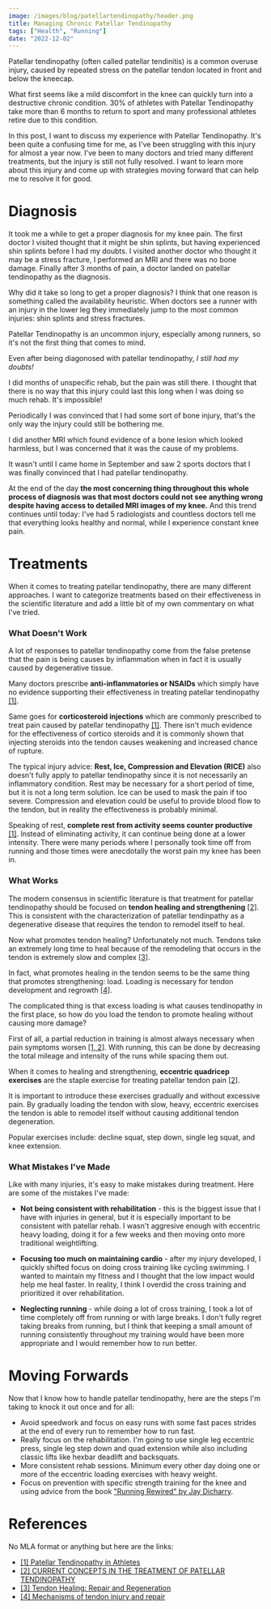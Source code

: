 ```yaml
---
image: /images/blog/patellartendinopathy/header.png
title: Managing Chronic Patellar Tendinopathy
tags: ["Health", "Running"]
date: "2022-12-02"
---
```


Patellar tendinopathy (often called patellar tendinitis) is a common overuse injury, caused by repeated stress on the patellar tendon located in front and below the kneecap.

What first seems like a mild discomfort in the knee can quickly turn into a destructive chronic condition.
30% of athletes with Patellar Tendinopathy take more than 6 months to return to sport and many professional athletes retire due to this condition.

In this post, I want to discuss my experience with Patellar Tendinopathy.
It's been quite a confusing time for me, as I've been struggling with this injury for almost a year now.
I've been to many doctors and tried many different treatments, but the injury is still not fully resolved.
I want to learn more about this injury and come up with strategies moving forward that can help me to resolve it for good.

# Diagnosis

It took me a while to get a proper diagnosis for my knee pain.
The first doctor I visited thought that it might be shin splints, but having experienced shin splints before I had my doubts.
I visited another doctor who thought it may be a stress fracture, I performed an MRI and there was no bone damage.
Finally after 3 months of pain, a doctor landed on patellar tendinopathy as the diagnosis.

Why did it take so long to get a proper diagnosis? I think that one reason is something called the availability heuristic.
When doctors see a runner with an injury in the lower leg they immediately jump to the most common injuries: shin splints and stress fractures.

Patellar Tendinopathy is an uncommon injury, especially among runners, so it's not the first thing that comes to mind.

Even after being diagonosed with patellar tendinopathy, _I still had my doubts!_

I did months of unspecific rehab, but the pain was still there.
I thought that there is no way that this injury could last this long when I was doing so much rehab. It's impossible!

Periodically I was convinced that I had some sort of bone injury, that's the only way the injury could still be bothering me.

I did another MRI which found evidence of a bone lesion which looked harmless, but I was concerned that it was the cause of my problems.

It wasn't until I came home in September and saw 2 sports doctors that I was finally convinced that I had patellar tendinopathy.

At the end of the day **the most concerning thing throughout this whole process of diagnosis was that most doctors could not see anything wrong despite having access to detailed MRI images of my knee.**
And this trend continues until today: I've had 5 radiologists and countless doctors tell me that everything looks healthy and normal, while I experience constant knee pain.

# Treatments

<ResponsiveImage
  src="/images/blog/patellartendinopathy/declinesquat.jpg"
  alt="Decline Squat"
/>

When it comes to treating patellar tendinopathy, there are many different approaches.
I want to categorize treatments based on their effectiveness in the scientific literature
and add a little bit of my own commentary on what I've tried.

### What Doesn't Work

A lot of responses to patellar tendinopathy come from the false pretense that the pain is being causes by
inflammation when in fact it is usually caused by degenerative tissue.

Many doctors prescribe **anti-inflammatories
or NSAIDs** which simply have no evidence supporting their effectiveness in treating patellar tendinopathy [[1]](https://link.springer.com/article/10.2165/00007256-200535010-00006#Sec15).

Same goes for **corticosteroid injections** which are commonly prescribed to treat pain caused by patellar tendinopathy [[1]](https://link.springer.com/article/10.2165/00007256-200535010-00006#Sec15).
There isn't much evidence for the effectiveness of cortico steroids and it is commonly shown that injecting steroids into the tendon
causes weakening and increased chance of rupture.

The typical injury advice: **Rest, Ice, Compression and Elevation (RICE)** also doesn't fully apply to patellar tendinopathy since it is not
necessarily an inflammatory condition. Rest may be necessary for a short period of time, but it is not a long term solution.
Ice can be used to mask the pain if too severe. Compression and elevation could be useful to provide blood flow to the tendon, but
in reality the effectiveness is probably minimal.

Speaking of rest, **complete rest from activity seems counter productive** [[1]](https://link.springer.com/article/10.2165/00007256-200535010-00006#Sec15).
Instead of eliminating activity, it can continue being done at a lower intensity. There were many periods where I personally took time off
from running and those times were anecdotally the worst pain my knee has been in.

### What Works

The modern consensus in scientific literature is that treatment for patellar tendinopathy should be focused on
**tendon healing and strengthening** [[2]](https://www.ncbi.nlm.nih.gov/pmc/articles/PMC5095939/#sec-5title).
This is consistent with the characterization of patellar tendinpathy as a degenerative disease that requires
the tendon to remodel itself to heal.

Now what promotes tendon healing? Unfortunately not much.
Tendons take an extremely long time to heal because of the remodeling that occurs in the tendon is extremely slow and complex
[[3]](https://www.annualreviews.org/doi/10.1146/annurev-bioeng-071811-150122?url_ver=Z39.88-2003&rfr_id=ori%3Arid%3Acrossref.org&rfr_dat=cr_pub++0pubmed).

In fact, what promotes healing in the tendon seems to be the same thing that promotes strengthening: load.
Loading is necessary for tendon development and regrowth [[4]](https://www.ncbi.nlm.nih.gov/pmc/articles/PMC4418182/#S9title).

The complicated thing is that excess loading is what causes tendinopathy in the first place, so how do you load
the tendon to promote healing without causing more damage?

First of all, a partial reduction in training is almost always necessary when pain symptoms worsen [[1, 2]](https://link.springer.com/article/10.2165/00007256-200535010-00006#Sec15). With running,
this can be done by decreasing the total mileage and intensity of the runs while spacing them out.

When it comes to healing and strengthening, **eccentric quadricep exercises** are the staple exercise for treating patellar tendon pain [[2]](https://www.ncbi.nlm.nih.gov/pmc/articles/PMC5095939/#sec-5title).

It is important to introduce these exercises gradually and without excessive pain. By gradually loading the tendon with slow, heavy, eccentric
exercises the tendon is able to remodel itself without causing additional tendon degeneration.

Popular exercises include: decline squat, step down, single leg squat, and knee extension.

<ResponsiveImage
  src="/images/blog/patellartendinopathy/stepdown.jpg"
  alt="Step Down"
/>

### What Mistakes I've Made

Like with many injuries, it's easy to make mistakes during treatment. Here are some of the mistakes I've made:

- **Not being consistent with rehabilitation** - this is the biggest issue that I have with injuries in general,
  but it is especially important to be consistent with patellar rehab. I wasn't aggresive enough with
  eccentric heavy loading, doing it for a few weeks and then moving onto more traditional weightlifting.

- **Focusing too much on maintaining cardio** - after my injury developed, I quickly shifted focus on doing cross training like cycling
  swimming. I wanted to maintain my fitness and I thought that the low impact would help me heal faster. In reality, I think I overdid
  the cross training and prioritized it over rehabilitation.

- **Neglecting running** - while doing a lot of cross training, I took a lot of time completely off from running or with large
  breaks. I don't fully regret taking breaks from running, but I think that keeping a small amount of running consistently
  throughout my training would have been more appropriate and I would remember how to run better.

# Moving Forwards

Now that I know how to handle patellar tendinopathy, here are the steps I'm taking to knock it out once and for all:

- Avoid speedwork and focus on easy runs with some fast paces strides at the end of every run to remember how to run fast.
- Really focus on the rehabilitation. I'm going to use single leg eccentric press,
  single leg step down and quad extension while also including classic lifts like hexbar deadlift and backsquats.
- More consistent rehab sessions. Minimum every other day doing one or more of the eccentric loading exercises with heavy weight.
- Focus on prevention with specific strength training for the knee and using advice from the book ["Running Rewired" by Jay Dicharry](https://amzn.to/3gVXiNz).

# References

No MLA format or anything but here are the links:

- [[1] Patellar Tendinopathy in Athletes](https://link.springer.com/article/10.2165/00007256-200535010-00006)
- [[2] CURRENT CONCEPTS IN THE TREATMENT OF PATELLAR TENDINOPATHY](https://www.ncbi.nlm.nih.gov/pmc/articles/PMC5095939)
- [[3] Tendon Healing: Repair and Regeneration](https://www.annualreviews.org/doi/10.1146/annurev-bioeng-071811-150122?url_ver=Z39.88-2003&rfr_id=ori%3Arid%3Acrossref.org&rfr_dat=cr_pub++0pubmed)
- [[4] Mechanisms of tendon injury and repair](https://www.ncbi.nlm.nih.gov/pmc/articles/PMC4418182/#S9title)
